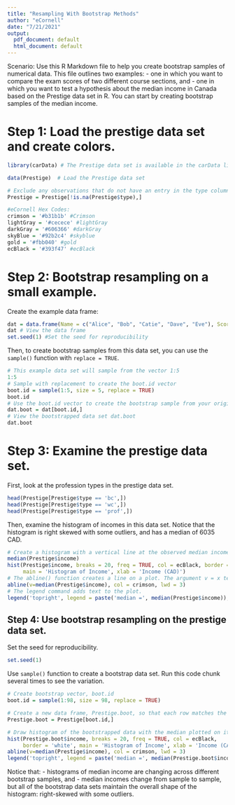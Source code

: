 ```yaml
---
title: "Resampling With Bootstrap Methods"
author: "eCornell"
date: "7/21/2021"
output:
  pdf_document: default
  html_document: default
---
```

Scenario: Use this R Markdown file to help you create bootstrap samples of numerical data. This file outlines two examples: 
- one in which you want to compare the exam scores of two different course sections, and
- one in which you want to test a hypothesis about the median income in Canada based on the Prestige data set in R. You can start by creating bootstrap samples of the median income. 

# Step 1: Load the prestige data set and create colors.

```r
library(carData) # The Prestige data set is available in the carData library

data(Prestige)  # Load the Prestige data set

# Exclude any observations that do not have an entry in the type column:
Prestige = Prestige[!is.na(Prestige$type),] 

#eCornell Hex Codes: 
crimson = '#b31b1b' #Crimson
lightGray = '#cecece' #lightGray
darkGray = '#606366' #darkGray
skyBlue = '#92b2c4' #skyblue
gold = '#fbb040' #gold
ecBlack = '#393f47' #ecBlack
```

# Step 2: Bootstrap resampling on a small example.
Create the example data frame:
```r
dat = data.frame(Name = c("Alice", "Bob", "Catie", "Dave", "Eve"), Score = c(10, 20, 30, 40, 50))
dat # View the data frame
set.seed(1) #Set the seed for reproducibility
```

Then, to create bootstrap samples from this data set, you can use the `sample()` function with `replace = TRUE`.

```r
# This example data set will sample from the vector 1:5
1:5 
# Sample with replacement to create the boot.id vector
boot.id = sample(1:5, size = 5, replace = TRUE) 
boot.id
# Use the boot.id vector to create the bootstrap sample from your original data set
dat.boot = dat[boot.id,] 
# View the bootstrapped data set dat.boot
dat.boot 
```

# Step 3: Examine the prestige data set.

First, look at the profession types in the prestige data set.
```r
head(Prestige[Prestige$type == 'bc',])
head(Prestige[Prestige$type == 'wc',])
head(Prestige[Prestige$type == 'prof',])
```

Then, examine the histogram of incomes in this data set. Notice that the histogram is right skewed with some outliers, and has a median of 6035 CAD.

```r
# Create a histogram with a vertical line at the observed median income 
median(Prestige$income)
hist(Prestige$income, breaks = 20, freq = TRUE, col = ecBlack, border ='white',
     main = 'Histogram of Income', xlab = 'Income (CAD)')
# The abline() function creates a line on a plot. The argument v = x tells R to plot a vertical line at x.
abline(v=median(Prestige$income), col = crimson, lwd = 3)
# The legend command adds text to the plot.
legend('topright', legend = paste('median =', median(Prestige$income)), bty = 'n')
```

## Step 4: Use bootstrap resampling on the prestige data set.
Set the seed for reproducibility.
```r
set.seed(1)
```

Use `sample()` function to create a bootstrap data set. Run this code chunk several times to see the variation. 
```r
# Create bootstrap vector, boot.id
boot.id = sample(1:98, size = 98, replace = TRUE) 

# Create a new data frame, Prestige.boot, so that each row matches the rows sampled from the bootstrap vector.
Prestige.boot = Prestige[boot.id,] 

# Draw histogram of the bootstrapped data with the median plotted on it. 
hist(Prestige.boot$income, breaks = 20, freq = TRUE, col = ecBlack,
     border = 'white', main = 'Histogram of Income', xlab = 'Income (CAD)')
abline(v=median(Prestige$income), col = crimson, lwd = 3)
legend('topright', legend = paste('median =', median(Prestige.boot$income)), bty = 'n')

```

Notice that: 
- histograms of median income are changing across different bootstrap samples, and
- median incomes change from sample to sample, but all of the bootstrap data sets  maintain the overall shape of the histogram: right-skewed with some outliers.


